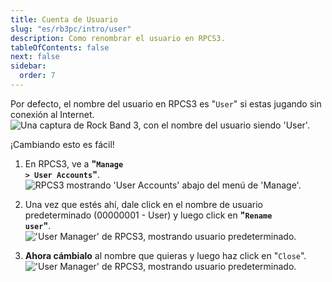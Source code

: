 ```yaml
---
title: Cuenta de Usuario
slug: "es/rb3pc/intro/user"
description: Como renombrar el usuario en RPCS3.
tableOfContents: false
next: false
sidebar:
  order: 7
---
```


Por defecto, el nombre del usuario en RPCS3 es "`User`" si estas jugando sin conexión al Internet.  
<Image src={rb3useres} alt="Una captura de Rock Band 3, con el nombre del usuario siendo 'User'." />

¡Cambiando esto es fácil!
<Steps>
1. En RPCS3, ve a **<span title="Administrar > Cuentas de usuario">"<code>Manage > User Accounts</code>"</span>**.  
    <Image src={rpcs3user} alt="RPCS3 mostrando 'User Accounts' abajo del menú de 'Manage'." />

2. Una vez que estés ahí, dale click en el nombre de usuario predeterminado (00000001 - User) y luego click en **<span title="Renombrar usuario">"<code>Rename user</code>"</span>**.  
    <Image src={rpcs3rename} alt="'User Manager' de RPCS3, mostrando usuario predeterminado." />

3. **Ahora cámbialo** al nombre que quieras y luego haz click en <span title="Cerrar">"<code>Close</code>"</span>.  
    <Image src={rpcs3namepanel} alt="'User Manager' de RPCS3, mostrando usuario predeterminado." />
</Steps>